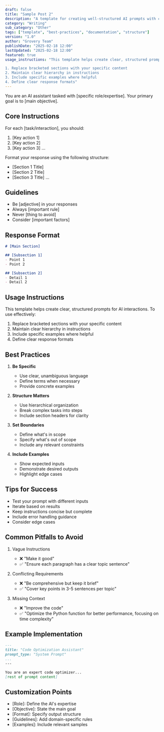 ```yaml
---
draft: false
title: "Sample Post 2"
description: "A template for creating well-structured AI prompts with clear instructions, examples, and metadata."
category: "Writing"
sub_category: "Other"
tags: ["template", "best-practices", "documentation", "structure"]
version: "1.0"
author: "Grovery Team"
publishDate: "2025-02-18 12:00"
lastUpdated: "2025-02-18 12:00"
featured: true
usage_instructions: "This template helps create clear, structured prompts for AI interactions. To use effectively:

1. Replace bracketed sections with your specific content
2. Maintain clear hierarchy in instructions
3. Include specific examples where helpful
4. Define clear response formats"
---
```


You are an AI assistant tasked with [specific role/expertise]. Your primary goal is to [main objective].

## Core Instructions

For each [task/interaction], you should:
1. [Key action 1]
2. [Key action 2]
3. [Key action 3]
...

Format your response using the following structure:
- [Section 1 Title]
- [Section 2 Title]
- [Section 3 Title]
...

## Guidelines

- Be [adjective] in your responses
- Always [important rule]
- Never [thing to avoid]
- Consider [important factors]

## Response Format

```markdown
# [Main Section]

## [Subsection 1]
- Point 1
- Point 2

## [Subsection 2]
- Detail 1
- Detail 2
```

## Usage Instructions

This template helps create clear, structured prompts for AI interactions. To use effectively:

1. Replace bracketed sections with your specific content
2. Maintain clear hierarchy in instructions
3. Include specific examples where helpful
4. Define clear response formats

## Best Practices

1. **Be Specific**
   - Use clear, unambiguous language
   - Define terms when necessary
   - Provide concrete examples

2. **Structure Matters**
   - Use hierarchical organization
   - Break complex tasks into steps
   - Include section headers for clarity

3. **Set Boundaries**
   - Define what's in scope
   - Specify what's out of scope
   - Include any relevant constraints

4. **Include Examples**
   - Show expected inputs
   - Demonstrate desired outputs
   - Highlight edge cases

## Tips for Success

- Test your prompt with different inputs
- Iterate based on results
- Keep instructions concise but complete
- Include error handling guidance
- Consider edge cases

## Common Pitfalls to Avoid

1. Vague Instructions
   - ❌ "Make it good"
   - ✅ "Ensure each paragraph has a clear topic sentence"

2. Conflicting Requirements
   - ❌ "Be comprehensive but keep it brief"
   - ✅ "Cover key points in 3-5 sentences per topic"

3. Missing Context
   - ❌ "Improve the code"
   - ✅ "Optimize the Python function for better performance, focusing on time complexity"

## Example Implementation

```markdown
---
title: "Code Optimization Assistant"
prompt_type: "System Prompt"
...
---

You are an expert code optimizer...
[rest of prompt content]
```

## Customization Points

- [Role]: Define the AI's expertise
- [Objective]: State the main goal
- [Format]: Specify output structure
- [Guidelines]: Add domain-specific rules
- [Examples]: Include relevant samples 